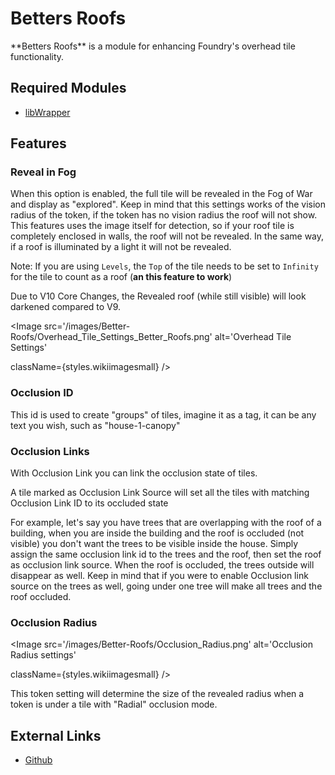 

# Betters Roofs
<ModuleInfo/>
**Betters Roofs** is a module for enhancing Foundry's overhead tile
functionality.

## Required Modules

- [libWrapper](https://foundryvtt.com/packages/lib-wrapper)

## Features

### Reveal in Fog

When this option is enabled, the full tile will be revealed in the Fog
of War and display as "explored". Keep in mind that this settings works
of the vision radius of the token, if the token has no vision radius the
roof will not show. This features uses the image itself for detection,
so if your roof tile is completely enclosed in walls, the roof will not
be revealed. In the same way, if a roof is illuminated by a light it
will not be revealed.

Note: If you are using `Levels`, the `Top` of the tile needs to be set
to `Infinity` for the tile to count as a roof (**an this feature to
work**)

<Callout type="info" emoji="ℹ️">
Due to V10 Core Changes, the Revealed roof (while still visible) will look darkened compared to V9.
</Callout>

<Image
  src='/images/Better-Roofs/Overhead_Tile_Settings_Better_Roofs.png'
  alt='Overhead Tile Settings'
  
  
  className={styles.wikiimagesmall}
/>

### Occlusion ID

This id is used to create "groups" of tiles, imagine it as a tag, it can
be any text you wish, such as "house-1-canopy"

### Occlusion Links

With Occlusion Link you can link the occlusion state of tiles.

A tile marked as Occlusion Link Source will set all the tiles with
matching Occlusion Link ID to its occluded state

For example, let's say you have trees that are overlapping with the roof
of a building, when you are inside the building and the roof is occluded
(not visible) you don't want the trees to be visible inside the house.
Simply assign the same occlusion link id to the trees and the roof, then
set the roof as occlusion link source. When the roof is occluded, the
trees outside will disappear as well. Keep in mind that if you were to
enable Occlusion link source on the trees as well, going under one tree
will make all trees and the roof occluded.

### Occlusion Radius
<Image
  src='/images/Better-Roofs/Occlusion_Radius.png'
  alt='Occlusion Radius settings'
  
  
  className={styles.wikiimagesmall}
/>

This token setting will determine the size of the revealed radius when a
token is under a tile with "Radial" occlusion mode.


## External Links

- [Github](https://github.com/theripper93/Better-Roofs/)
